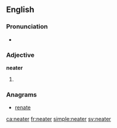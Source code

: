 ==English==

===Pronunciation===
* {{audio|En-us-neater.ogg|Audio (US)}}

===Adjective===
'''neater'''

# {{en-comparative of|neat}}

===Anagrams===
* [[renate#English|renate]]

[[ca:neater]]
[[fr:neater]]
[[simple:neater]]
[[sv:neater]]